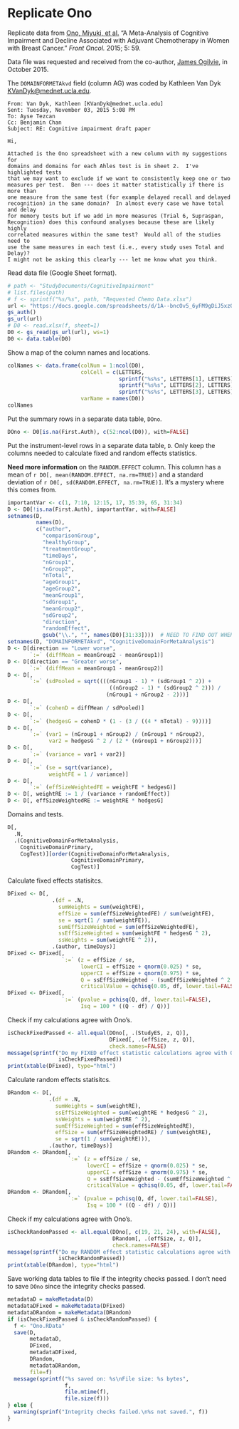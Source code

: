 # Replicate Ono

Replicate data from 
[Ono, Miyuki, et al.](http://www.ncbi.nlm.nih.gov/pmc/articles/PMC4354286/)
"A Meta-Analysis of Cognitive Impairment and Decline Associated with Adjuvant Chemotherapy in Women with Breast Cancer."
*Front Oncol.* 
2015; 5: 59. 

Data file was requested and received from the co-author, [James Ogilvie](https://www.griffith.edu.au/health/school-applied-psychology/rhd-students/james-ogilvie), in October 2015.

The `DOMAINFORMETAkvd` field (column AG) was coded by Kathleen Van Dyk <KVanDyk@mednet.ucla.edu>.

```
From: Van Dyk, Kathleen [KVanDyk@mednet.ucla.edu]
Sent: Tuesday, November 03, 2015 5:08 PM
To: Ayse Tezcan
Cc: Benjamin Chan
Subject: RE: Cognitive impairment draft paper

Hi,
 
Attached is the Ono spreadsheet with a new column with my suggestions for
domains and domains for each Ahles test is in sheet 2.  I've highlighted tests
that we may want to exclude if we want to consistently keep one or two
measures per test.  Ben --- does it matter statistically if there is more than
one measure from the same test (for example delayed recall and delayed
recognition) in the same domain?  In almost every case we have total and delay
for memory tests but if we add in more measures (Trial 6, Supraspan,
Recognition) does this confound analyses because these are likely highly
correlated measures within the same test?  Would all of the studies need to
use the same measures in each test (i.e., every study uses Total and Delay)?
I might not be asking this clearly --- let me know what you think.
```

Read data file (Google Sheet format).

```r
# path <- "StudyDocuments/CognitiveImpairment"
# list.files(path)
# f <- sprintf("%s/%s", path, "Requested Chemo Data.xlsx")
url <- "https://docs.google.com/spreadsheets/d/1A--bncOv5_6yFM9gDiJ5xzQLteBFJns3mbUld_3IHJg/edit?usp=sharing"
gs_auth()
gs_url(url)
# D0 <- read.xlsx(f, sheet=1)
D0 <- gs_read(gs_url(url), ws=1)
D0 <- data.table(D0)
```

Show a map of the column names and locations.

```r
colNames <- data.frame(colNum = 1:ncol(D0),
                       colCell = c(LETTERS,
                                   sprintf("%s%s", LETTERS[1], LETTERS),
                                   sprintf("%s%s", LETTERS[2], LETTERS),
                                   sprintf("%s%s", LETTERS[3], LETTERS))[1:ncol(D0)],
                       varName = names(D0))
colNames
```

Put the summary rows in a separate data table, `DOno`.

```r
DOno <- D0[is.na(First.Auth), c(52:ncol(D0)), with=FALSE]
```

Put the instrument-level rows in a separate data table, `D`.
Only keep the columns needed to calculate fixed and random effects statistics.

**Need more information** on the `RANDOM.EFFECT` column.
This column has a mean of `r D0[, mean(RANDOM.EFFECT, na.rm=TRUE)]` 
and a standard deviation of `r D0[, sd(RANDOM.EFFECT, na.rm=TRUE)]`.
It's a mystery where this comes from.

```r
importantVar <- c(1, 7:10, 12:15, 17, 35:39, 65, 31:34)
D <- D0[!is.na(First.Auth), importantVar, with=FALSE]
setnames(D,
         names(D),
         c("author",
           "comparisonGroup",
           "healthyGroup",
           "treatmentGroup",
           "timeDays",
           "nGroup1",
           "nGroup2",
           "nTotal",
           "ageGroup1",
           "ageGroup2",
           "meanGroup1",
           "sdGroup1",
           "meanGroup2",
           "sdGroup2",
           "direction",
           "randomEffect",
           gsub("\\.", "", names(D0)[31:33])))  # NEED TO FIND OUT WHERE RANDOM EFFECT COMES FROM
setnames(D, "DOMAINFORMETAkvd", "CognitiveDomainForMetaAnalysis")
D <- D[direction == "Lower worse",
       `:=` (diffMean = meanGroup2 - meanGroup1)]
D <- D[direction == "Greater worse",
       `:=` (diffMean = meanGroup1 - meanGroup2)]
D <- D[,
       `:=` (sdPooled = sqrt((((nGroup1 - 1) * (sdGroup1 ^ 2)) +
                                ((nGroup2 - 1) * (sdGroup2 ^ 2))) /
                               (nGroup1 + nGroup2 - 2)))]
D <- D[,
       `:=` (cohenD = diffMean / sdPooled)]
D <- D[,
       `:=` (hedgesG = cohenD * (1 - (3 / ((4 * nTotal) - 9))))]
D <- D[,
       `:=` (var1 = (nGroup1 + nGroup2) / (nGroup1 * nGroup2),
             var2 = hedgesG ^ 2 / (2 * (nGroup1 + nGroup2)))]
D <- D[,
       `:=` (variance = var1 + var2)]
D <- D[,
       `:=` (se = sqrt(variance),
             weightFE = 1 / variance)]
D <- D[,
       `:=` (effSizeWeightedFE = weightFE * hedgesG)]
D <- D[, weightRE := 1 / (variance + randomEffect)]
D <- D[, effSizeWeightedRE := weightRE * hedgesG]
```

Domains and tests.

```r
D[,
  .N,
  .(CognitiveDomainForMetaAnalysis,
    CognitiveDomainPrimary,
    CogTest)][order(CognitiveDomainForMetaAnalysis,
                    CognitiveDomainPrimary,
                    CogTest)]
```

Calculate fixed effects statisitcs.

```r
DFixed <- D[,
              .(df = .N,
                sumWeights = sum(weightFE),
                effSize = sum(effSizeWeightedFE) / sum(weightFE),
                se = sqrt(1 / sum(weightFE)),
                sumEffSizeWeighted = sum(effSizeWeightedFE),
                ssEffSizeWeighted = sum(weightFE * hedgesG ^ 2),
                ssWeights = sum(weightFE ^ 2)),
              .(author, timeDays)]
DFixed <- DFixed[,
                 `:=` (z = effSize / se,
                       lowerCI = effSize + qnorm(0.025) * se,
                       upperCI = effSize + qnorm(0.975) * se,
                       Q = ssEffSizeWeighted - (sumEffSizeWeighted ^ 2 / sumWeights),
                       criticalValue = qchisq(0.05, df, lower.tail=FALSE))]
DFixed <- DFixed[,
                 `:=` (pvalue = pchisq(Q, df, lower.tail=FALSE),
                       Isq = 100 * ((Q - df) / Q))]
```

Check if my calculations agree with Ono's.

```r
isCheckFixedPassed <- all.equal(DOno[, .(StudyES, z, Q)], 
                                DFixed[, .(effSize, z, Q)],
                                check.names=FALSE)
message(sprintf("Do my FIXED effect statistic calculations agree with Ono's? %s",
                isCheckFixedPassed))
print(xtable(DFixed), type="html")
```

Calculate random effects statisitcs.

```r
DRandom <- D[,
             .(df = .N,
               sumWeights = sum(weightRE),
               ssEffSizeWeighted = sum(weightRE * hedgesG ^ 2),
               ssWeights = sum(weightRE ^ 2),
               sumEffSizeWeighted = sum(effSizeWeightedRE),
               effSize = sum(effSizeWeightedRE) / sum(weightRE),
               se = sqrt(1 / sum(weightRE))),
             .(author, timeDays)]
DRandom <- DRandom[,
                   `:=` (z = effSize / se,
                         lowerCI = effSize + qnorm(0.025) * se,
                         upperCI = effSize + qnorm(0.975) * se,
                         Q = ssEffSizeWeighted - (sumEffSizeWeighted ^ 2 / sumWeights),
                         criticalValue = qchisq(0.05, df, lower.tail=FALSE))]
DRandom <- DRandom[,
                   `:=` (pvalue = pchisq(Q, df, lower.tail=FALSE),
                         Isq = 100 * ((Q - df) / Q))]
```

Check if my calculations agree with Ono's.

```r
isCheckRandomPassed <- all.equal(DOno[, c(19, 21, 24), with=FALSE], 
                                 DRandom[, .(effSize, z, Q)],
                                 check.names=FALSE)
message(sprintf("Do my RANDOM effect statistic calculations agree with Ono's? %s",
                isCheckRandomPassed))
print(xtable(DRandom), type="html")
```

Save working data tables to file if the integrity checks passed.
I don't need to save `DOno` since the integrity checks passed.

```r
metadataD = makeMetadata(D)
metadataDFixed = makeMetadata(DFixed)
metadataDRandom = makeMetadata(DRandom)
if (isCheckFixedPassed & isCheckRandomPassed) {
  f <- "Ono.RData"
  save(D,
       metadataD,
       DFixed,
       metadataDFixed,
       DRandom,
       metadataDRandom,
       file=f)
  message(sprintf("%s saved on: %s\nFile size: %s bytes", 
                  f,
                  file.mtime(f),
                  file.size(f)))
} else {
  warning(sprinf("Integrity checks failed.\n%s not saved.", f))
}
```
